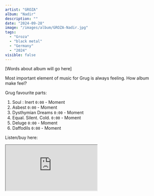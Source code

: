 ```yaml
---
artist: "GROZA"
album: "Nadir"
description: ""
date: "2024-09-28"
image: "/images/album/GROZA-Nadir.jpg"
tags:
  - "Groza"
  - "black metal"
  - "Germany"
  - "2024"
visible: false
---
```


[Words about album will go here]

Most important element of music for Grug is always feeling. How album make feel?

Grug favourite parts:

1. Soul : Inert `0:00` - Moment
2. Asbest `0:00` - Moment
3. Dysthymian Dreams `0:00` - Moment
4. Equal. Silent. Cold. `0:00` - Moment
5. Deluge `0:00` - Moment
6. Daffodils `0:00` - Moment

Listen/buy here:

<iframe
  style={{ border: "0", width: "350px", height: "800px" }}
  src="https://bandcamp.com/EmbeddedPlayer/album=3451364284/size=large/bgcol=333333/linkcol=ffffff/transparent=true/"
  seamless>
  <a href="https://groza-blackmetal.bandcamp.com/album/nadir">Nadir by GROZA</a>
</iframe>
